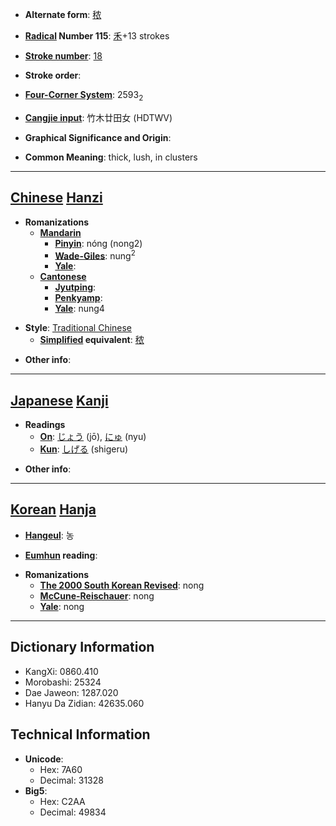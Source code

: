 * '''Alternate form''': [[秾]]

* '''[[Wiktionary:Chinese radical index| Radical]] Number 115''': [[Wiktionary:Chinese radical index 禾|禾]]+13 strokes

* '''[[Wiktionary:Chinese total strokes index|Stroke number]]''': [[Wiktionary:Chinese total strokes index 18|18]]

* '''Stroke order''': 

* '''[[Wiktionary:Chinese four corner index|Four-Corner System]]''': 2593<sub>2</sub>

* '''[[Wiktionary:Chinese Cangjie index|Cangjie input]]''': 竹木廿田女 (HDTWV)

* '''Graphical Significance and Origin''': 

* '''Common Meaning''': thick, lush, in clusters

----

== [[Chinese]] [[Hanzi]] ==

* '''Romanizations'''
** '''[[Mandarin]]'''
*** '''[[Pinyin]]''': nóng (nong2)
*** '''[[Wade-Giles]]''': nung<sup>2</sup>
*** '''[[Yale]]''': 
** '''[[Cantonese]]'''
*** '''[[Jyutping]]''':
*** '''[[Penkyamp]]''': 
*** '''[[Yale]]''': nung4

* '''Style''': [[Traditional Chinese]] 
** '''[[Simplified Chinese|Simplified]] equivalent''': [[秾]]

* '''Other info''': 

----

== [[Japanese]] [[Kanji]] ==

* '''Readings'''
** '''[[On]]''': [[じょう]] (jō), [[にゅ]] (nyu)
** '''[[Kun]]''': [[しげる]] (shigeru)

* '''Other info''':  

----

== [[Korean]] [[Hanja]] ==

* '''[[Hangeul]]''': 농

* '''[[Eumhun]] reading''': 

* '''Romanizations'''
** '''[[The 2000 South Korean Revised Romanization|The 2000 South Korean Revised]]''': nong
** '''[[McCune-Reischauer]]''': nong
** '''[[Yale]]''': nong

----

== Dictionary Information ==

* KangXi: 0860.410
* Morobashi: 25324
* Dae Jaweon: 1287.020
* Hanyu Da Zidian: 42635.060

== Technical Information ==

* '''Unicode''':
** Hex: 7A60
** Decimal: 31328
* '''Big5''':
** Hex: C2AA
** Decimal: 49834
